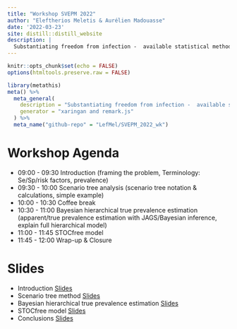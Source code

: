 ```yaml
---
title: "Workshop SVEPM 2022"
author: "Eleftherios Meletis & Aurélien Madouasse"
date: '2022-03-23'
site: distill::distill_website
description: |
  Substantiating freedom from infection -  available statistical methods to prove freedom from infection in an output-based framework
---
```


```r
knitr::opts_chunk$set(echo = FALSE)
options(htmltools.preserve.raw = FALSE)
```

```r
library(metathis)
meta() %>%
  meta_general(
    description = "Substantiating freedom from infection -  available statistical methods to prove freedom from infection in an output-based framework",
    generator = "xaringan and remark.js"
  ) %>% 
  meta_name("github-repo" = "LefMel/SVEPM_2022_wk")
```


# Workshop Agenda

- 09:00 - 09:30 Introduction (framing the problem, Terminology: Se/Sp/risk factors, prevalence)
- 09:30 - 10:00 Scenario tree analysis (scenario tree notation & calculations, simple example)
 - 10:00 - 10:30 Coffee break
- 10:30 - 11:00 Bayesian hierarchical true prevalence estimation (apparent/true prevalence estimation with JAGS/Bayesian inference, explain full hierarchical model)
- 11:00 - 11:45 STOCfree model
- 11:45 - 12:00 Wrap-up & Closure

# Slides

- Introduction [Slides](https://github.com/LefMel/SVEPM_2022_wk/blob/main/01_concepts/disease_freedom_concepts.html)
- Scenario tree method [Slides](https://htmlpreview.github.io/?https://github.com/LefMel/SVEPM_2022_wk/blob/main/02_Scenario_tree_method/Scenario-tree-method.html)
- Bayesian hierarchical true prevalence estimation [Slides](https://htmlpreview.github.io/?https://github.com/LefMel/SVEPM_2022_wk/blob/main/03_Bayesian_Hierarchical/bayes_prev.html)
- STOCfree model [Slides](https://github.com/LefMel/SVEPM_2022_wk/blob/main/04_STOCfree/STOCfree_model.html)
- Conclusions [Slides](https://htmlpreview.github.io/?https://github.com/LefMel/SVEPM_2022_wk/blob/main/05_conclusion/Conclusions.html)
